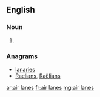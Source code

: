 {{also|airlanes}}
==English==

===Noun===
{{head|en|noun plural form}}

# {{plural of|air lane|lang=en}}

===Anagrams===
* [[lanaries#English|lanaries]]
* [[Raelians#English|Raelians]], [[Raëlians#English|Raëlians]]

[[ar:air lanes]]
[[fr:air lanes]]
[[mg:air lanes]]